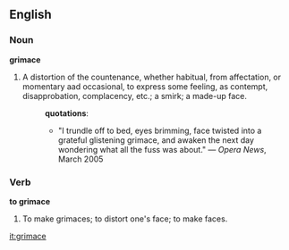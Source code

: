 ==English==

===Noun===

'''grimace'''

#A distortion of the countenance, whether habitual, from affectation, or momentary aad occasional, to express some feeling, as contempt, disapprobation, complacency, etc.; a smirk; a made-up face.
#:'''quotations''':
#:*"I trundle off to bed, eyes brimming, face twisted into a grateful glistening grimace, and awaken the next day wondering what all the fuss was about." &mdash; ''Opera News'', March 2005

===Verb===

'''to grimace'''

#To make grimaces; to distort one's face; to make faces.

[[it:grimace]]